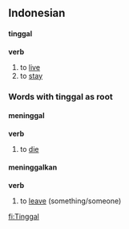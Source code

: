 ==Indonesian==
===='''tinggal'''====
'''verb'''

# to [[live]]
# to [[stay]]


===Words with '''tinggal''' as root===

===='''meninggal'''====
'''verb'''

# to [[die]]


===='''meninggalkan'''====
'''verb'''

# to [[leave]] (something/someone)

[[fi:Tinggal]]